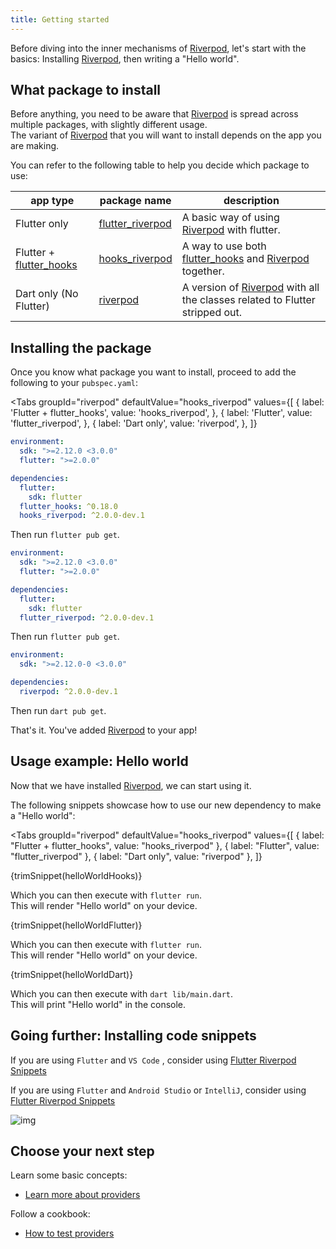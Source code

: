 ```yaml
---
title: Getting started
---
```



Before diving into the inner mechanisms of [Riverpod], let's start with the basics:
Installing [Riverpod], then writing a "Hello world".

## What package to install

Before anything, you need to be aware that [Riverpod] is spread across multiple packages, with slightly different usage.  
The variant of [Riverpod] that you will want to install depends on the app you are making.

You can refer to the following table to help you decide which package to use:

| app type                  | package name                                                                       | description                                                                   |
| ------------------------- | ---------------------------------------------------------------------------------- | ----------------------------------------------------------------------------- |
| Flutter only              | [flutter_riverpod]                                                                 | A basic way of using [Riverpod] with flutter.                                 |
| Flutter + [flutter_hooks] | [hooks_riverpod]                                                                   | A way to use both [flutter_hooks] and [Riverpod] together.                    |
| Dart only (No Flutter)    | [riverpod](https://github.com/rrousselGit/river_pod/tree/master/packages/riverpod) | A version of [Riverpod] with all the classes related to Flutter stripped out. |

## Installing the package

Once you know what package you want to install, proceed to add the following to your `pubspec.yaml`:

<Tabs
  groupId="riverpod"
  defaultValue="hooks_riverpod"
  values={[
    { label: 'Flutter + flutter_hooks', value: 'hooks_riverpod', },
    { label: 'Flutter', value: 'flutter_riverpod', },
    { label: 'Dart only', value: 'riverpod', },
  ]}
>
<TabItem value="hooks_riverpod">

```yaml title="pubspec.yaml"
environment:
  sdk: ">=2.12.0 <3.0.0"
  flutter: ">=2.0.0"

dependencies:
  flutter:
    sdk: flutter
  flutter_hooks: ^0.18.0
  hooks_riverpod: ^2.0.0-dev.1
```

Then run `flutter pub get`.

</TabItem>
<TabItem value="flutter_riverpod">

```yaml title="pubspec.yaml"
environment:
  sdk: ">=2.12.0 <3.0.0"
  flutter: ">=2.0.0"

dependencies:
  flutter:
    sdk: flutter
  flutter_riverpod: ^2.0.0-dev.1
```

Then run `flutter pub get`.

</TabItem>
<TabItem value="riverpod">

```yaml title="pubspec.yaml"
environment:
  sdk: ">=2.12.0-0 <3.0.0"

dependencies:
  riverpod: ^2.0.0-dev.1
```

Then run `dart pub get`.

</TabItem>
</Tabs>

That's it. You've added [Riverpod] to your app!

## Usage example: Hello world

Now that we have installed [Riverpod], we can start using it.

The following snippets showcase how to use our new dependency to make a "Hello world":


<Tabs
  groupId="riverpod"
  defaultValue="hooks_riverpod"
  values={[
    { label: "Flutter + flutter_hooks", value: "hooks_riverpod" },
    { label: "Flutter", value: "flutter_riverpod" },
    { label: "Dart only", value: "riverpod" },
  ]}
>
<TabItem value="hooks_riverpod">

<CodeBlock title="lib/main.dart">{trimSnippet(helloWorldHooks)}</CodeBlock>

Which you can then execute with `flutter run`.  
This will render "Hello world" on your device.

</TabItem>
<TabItem value="flutter_riverpod">

<CodeBlock title="lib/main.dart">{trimSnippet(helloWorldFlutter)}</CodeBlock>

Which you can then execute with `flutter run`.  
This will render "Hello world" on your device.

</TabItem>
<TabItem value="riverpod">

<CodeBlock title="lib/main.dart">{trimSnippet(helloWorldDart)}</CodeBlock>

Which you can then execute with `dart lib/main.dart`.  
This will print "Hello world" in the console.

</TabItem>
</Tabs>

## Going further: Installing code snippets

If you are using `Flutter` and `VS Code` , consider using [Flutter Riverpod Snippets](https://marketplace.visualstudio.com/items?itemName=robert-brunhage.flutter-riverpod-snippets)

If you are using `Flutter` and `Android Studio` or `IntelliJ`, consider using [Flutter Riverpod Snippets](https://plugins.jetbrains.com/plugin/14641-flutter-riverpod-snippets)

![img](/img/snippets/greetingProvider.gif)

## Choose your next step

Learn some basic concepts:

- [Learn more about providers](/docs/concepts/providers)

Follow a cookbook:

- [How to test providers](/docs/cookbooks/testing)

[riverpod]: https://github.com/rrousselgit/river_pod
[hooks_riverpod]: https://pub.dev/packages/hooks_riverpod
[flutter_riverpod]: https://pub.dev/packages/flutter_riverpod
[flutter_hooks]: https://github.com/rrousselGit/flutter_hooks
